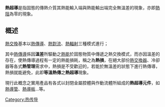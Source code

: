'''熱超導'''是指固態的傳熱介質其熱能輸入端與熱能輸出端完全無溫差的現象，亦即[[熱阻|熱阻]]為零的現象。

==概述==
[[熱交換|熱交換]]基本以[[熱傳導|熱傳導]]、[[熱對流|熱對流]]、[[熱輻射|熱輻射]]三種模式進行；

其中[[熱傳導|熱傳導]]係因'''溫差'''所驅動之[[熱能|熱能]]於固態物質中傳遞之熱交換模式，而亦因溫差的存在，使熱傳導過程有一定的熱能損耗，稱之為'''熱損'''，在絕大部份[[熱交換器|熱交換器]]、冷卻器等各式'''熱管理'''需求中，熱損是不受歡迎的，若能於無溫差的狀態下進行熱傳導，熱損就能避免，此即'''等溫熱傳'''之'''熱超導'''現象。

現行此概念之實用產品有各式以封閉金屬腔體與作動流體所組成的'''熱超導元件'''，如[[熱導管|熱導管]]、[[熱導板|熱導板]]...等。

[[Category:热传导|Category:热传导]]
